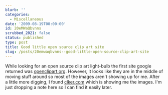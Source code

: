 ```yaml
---
blurb: ''
categories:
  - Miscellaneous
date: '2009-08-19T00:00:00'
id: 20eMWaQbvnns
scrubbed_2021: false
status: published
type: post
title: Good little open source clip art site
slug: /posts/20emwaqbvnns--good-little-open-source-clip-art-site
---
```


While looking for an open source clip art light-bulb the first site
google returned was [openclipart.org](http://www.openclipart.org/).
However, it looks like they are in the middle of moving stuff
around so most of the images aren't showing up for me. After a
little more digging, I found [clker.com](http://www.clker.com/)
which is showing me the images. I'm just dropping a note here so I
can find it easily later.
